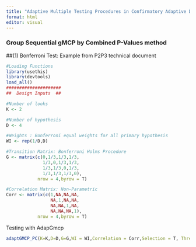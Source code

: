 ```yaml
---
title: "Adaptive Multiple Testing Procedures in Confirmatory Adaptive Designs"
format: html
editor: visual
---
```


### Group Sequential gMCP by Combined P-Values method
##(1) Bonferroni Test: Example from P2P3 technical document 

```r
#Loading Functions
library(usethis)
library(devtools)
load_all()
#####################
##  Design Inputs  ##

#Number of looks
K <- 2 

#Number of hypothesis
D <- 4

#Weights : Bonferroni equal weights for all primary hypothesis
WI <- rep(1/D,D)

#Transition Matrix: Bonferroni Holms Procedure
G <- matrix(c(0,1/3,1/3,1/3,
              1/3,0,1/3,1/3,
              1/3,1/3,0,1/3,
              1/3,1/3,1/3,0),
            nrow = 4,byrow = T)

#Correlation Matrix: Non-Parametric
Corr <- matrix(c(1,NA,NA,NA,
                 NA,1,NA,NA,
                 NA,NA,1,NA,
                 NA,NA,NA,1),
            nrow = 4,byrow = T)

```

Testing with AdapGmcp

```r
adaptGMCP_PC(K=K,D=D,G=G,WI = WI,Correlation = Corr,Selection = T, Threshold = c(0.00001,0.025))



```


